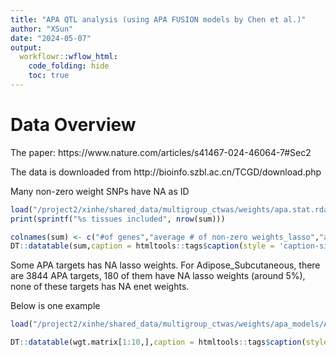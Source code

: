 ```yaml
---
title: "APA QTL analysis (using APA FUSION models by Chen et al.)"
author: "XSun"
date: "2024-05-07"
output:
  workflowr::wflow_html:
    code_folding: hide
    toc: true
---
```


# Data Overview

The paper: https://www.nature.com/articles/s41467-024-46064-7#Sec2

The data is downloaded from http://bioinfo.szbl.ac.cn/TCGD/download.php

Many non-zero weight SNPs have NA as ID

```r
load("/project2/xinhe/shared_data/multigroup_ctwas/weights/apa.stat.rdata")
print(sprintf("%s tissues included", nrow(sum)))

colnames(sum) <- c("#of genes","average # of non-zero weights_lasso","average # of NA ID for non-zero weights SNPs_lasso","average # of non-zero weights_enet","average # of NA ID for non-zero weights SNPs_enet")
DT::datatable(sum,caption = htmltools::tags$caption(style = 'caption-side: left; text-align: left; color:black; font-size:150%;','Missing RS id'),options = list(pageLength = 5))
```

Some APA targets has NA lasso weights. For Adipose_Subcutaneous, there are 3844 APA targets, 180 of them have NA lasso weights (around 5%), none of these targets has NA enet weights. 

Below is one example

```r
load("/project2/xinhe/shared_data/multigroup_ctwas/weights/apa_models/Adipose_Subcutaneous/Adipose_Subcutaneous/Adipose_Subcutaneous.NM_000049.4.wgt.RDat")

DT::datatable(wgt.matrix[1:10,],caption = htmltools::tags$caption(style = 'caption-side: left; text-align: left; color:black; font-size:150%;','Weights for NM_000049.4 (10 of 4000 are shown here)'),options = list(pageLength = 5))
```



